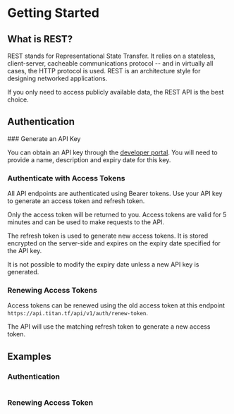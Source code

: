 
# Getting Started

## What is REST?

REST stands for Representational State Transfer. It relies on a stateless, client-server, cacheable communications protocol -- and in virtually all cases, the HTTP protocol is used. REST is an architecture style for designing networked applications.

If you only need to access publicly available data, the REST API is the best choice.

## Authentication

<Steps>
### Generate an API Key

You can obtain an API key through the [developer portal](https://titan.tf/developer/api). You will need to provide a name, description and expiry date for this key.

### Authenticate with Access Tokens

All API endpoints are authenticated using Bearer tokens. Use your API key to generate an access token and refresh token.

Only the access token will be returned to you. Access tokens are valid for 5 minutes and can be used to make requests to the API.

<Callout type="warning">

The refresh token is used to generate new access tokens. It is
stored encrypted on the server-side and expires on the expiry date
specified for the API key.

It is not possible to modify the expiry date unless a new API key
is generated.

</Callout>

### Renewing Access Tokens

Access tokens can be renewed using the old access token at this endpoint `https://api.titan.tf/api/v1/auth/renew-token`.

The API will use the matching refresh token to generate a new access token.

</Steps>

## Examples

### Authentication

```

```

### Renewing Access Token

```

```
